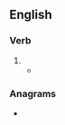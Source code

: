 ==English==

===Verb===
{{head|en|verb form}}

# {{en-past of|leach}}
#* {{quote-journal|author=Mary Keen|title=You can still teach an old gardener new tricks: Even the hardiest of us gardeners occasionally learn useful new techniques &#91;print version: Gardening is always ready to teach even the hardiest of us a few new tricks, 19 April 2014&#93;|url=http://www.telegraph.co.uk/gardening/10770637/You-can-still-teach-an-old-gardener-new-tricks.html|newspaper={{w|The Daily Telegraph}} (Gardening)|date=21 April 2014|page=G7|passage=[T]he very wet winter will have washed much of the goodness out of the soil. Homemade compost and the load of manure we get from a friendly farmer may not be enough to compensate for what has '''leached''' from the ground.}}

===Anagrams===
* {{anagrams|en|a=acdeehl|Chaldee|Cheadle}}